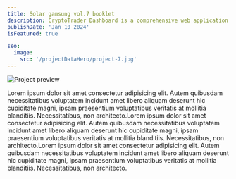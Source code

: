```yaml
---
title: Solar gamsung vol.7 booklet
description: CryptoTrader Dashboard is a comprehensive web application designed to empower cryptocurrency enthusiasts with tools to manage and optimize their digital asset portfolios.
publishDate: 'Jan 10 2024'
isFeatured: true

seo:
  image:
    src: '/projectDataHero/project-7.jpg'
---
```




![Project preview](/projectDataHero/project-7.jpg)

Lorem ipsum dolor sit amet consectetur adipisicing elit. Autem quibusdam necessitatibus voluptatem incidunt amet libero aliquam deserunt hic cupiditate magni, ipsam praesentium voluptatibus veritatis at mollitia blanditiis. Necessitatibus, non architecto.Lorem ipsum dolor sit amet consectetur adipisicing elit. Autem quibusdam necessitatibus voluptatem incidunt amet libero aliquam deserunt hic cupiditate magni, ipsam praesentium voluptatibus veritatis at mollitia blanditiis. Necessitatibus, non architecto.Lorem ipsum dolor sit amet consectetur adipisicing elit. Autem quibusdam necessitatibus voluptatem incidunt amet libero aliquam deserunt hic cupiditate magni, ipsam praesentium voluptatibus veritatis at mollitia blanditiis. Necessitatibus, non architecto.